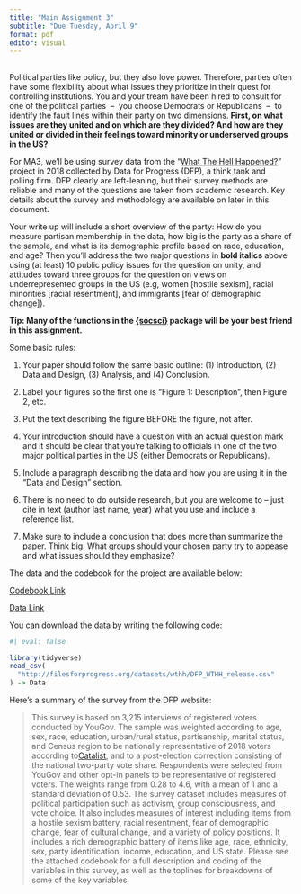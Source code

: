 ```yaml
---
title: "Main Assignment 3"
subtitle: "Due Tuesday, April 9"
format: pdf
editor: visual
---
```


## 

Political parties like policy, but they also love power. Therefore, parties often have some flexibility about what issues they prioritize in their quest for controlling institutions. You and your tream have been hired to consult for one of the political parties  –  you choose Democrats or Republicans  –  to identify the fault lines within their party on two dimensions. **First, on what issues are they united and on which are they divided? And how are they united or divided in their feelings toward minority or underserved groups in the US?**

For MA3, we’ll be using survey data from the “[What The Hell Happened?](https://wthh.dataforprogress.org/)” project in 2018 collected by Data for Progress (DFP), a think tank and polling firm. DFP clearly are left-leaning, but their survey methods are reliable and many of the questions are taken from academic research. Key details about the survey and methodology are available on later in this document.

Your write up will include a short overview of the party: How do you measure partisan membership in the data, how big is the party as a share of the sample, and what is its demographic profile based on race, education, and age? Then you’ll address the two major questions in **bold italics** above using (at least) 10 public policy issues for the question on unity, and attitudes toward three groups for the question on views on underrepresented groups in the US (e.g, women \[hostile sexism\], racial minorities \[racial resentment\], and immigrants \[fear of demographic change\]).  

**Tip: Many of the functions in the [{socsci}](https://ryanburge.github.io/socsci/index.html) package will be your best friend in this assignment.**

Some basic rules:

1.  Your paper should follow the same basic outline: (1) Introduction, (2) Data and Design, (3) Analysis, and (4) Conclusion.

2.  Label your figures so the first one is “Figure 1: Description ”, then Figure 2, etc.

3.  Put the text describing the figure BEFORE the figure, not after.

4.  Your introduction should have a question with an actual question mark and it should be clear that you're talking to officials in one of the two major political parties in the US (either Democrats or Republicans). 

5.  Include a paragraph describing the data and how you are using it in the “Data and Design” section.

6.  There is no need to do outside research, but you are welcome to – just cite in text (author last name, year) what you use and include a reference list.

7.  Make sure to include a conclusion that does more than summarize the paper. Think big. What groups should your chosen party try to appease and what issues should they emphasize?

The data and the codebook for the project are available below:

[Codebook Link](https://drive.google.com/file/d/1a1aPBqsRCqlToDgPbM3OWIg9zG-0Nlef/view?usp=sharing)

[Data Link](https://docs.google.com/spreadsheets/d/1kfSK3B0iXUulVKEVB5LT_d6upUMSZ7uqCwvWSURqCdk/edit?usp=sharing)

You can download the data by writing the following code:

```r
#| eval: false

library(tidyverse)
read_csv(
  "http://filesforprogress.org/datasets/wthh/DFP_WTHH_release.csv"
) -> Data

```

Here’s a summary of the survey from the DFP website:

> This survey is based on 3,215 interviews of registered voters conducted by YouGov. The sample was weighted according to age, sex, race, education, urban/rural status, partisanship, marital status, and Census region to be nationally representative of 2018 voters according to[Catalist](http://catalist.us/), and to a post-election correction consisting of the national two-party vote share. Respondents were selected from YouGov and other opt-in panels to be representative of registered voters. The weights range from 0.28 to 4.6, with a mean of 1 and a standard deviation of 0.53. The survey dataset includes measures of political participation such as activism, group consciousness, and vote choice. It also includes measures of interest including items from a hostile sexism battery, racial resentment, fear of demographic change, fear of cultural change, and a variety of policy positions. It includes a rich demographic battery of items like age, race, ethnicity, sex, party identification, income, education, and US state. Please see the attached codebook for a full description and coding of the variables in this survey, as well as the toplines for breakdowns of some of the key variables.
